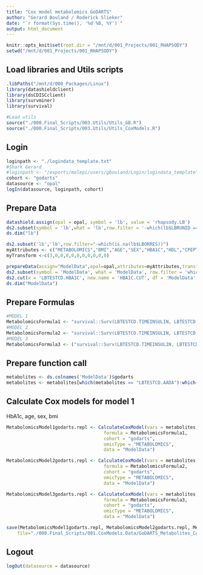 ```yaml
---
title: "Cox model metabolomics GoDARTS"
author: "Gerard Bouland / Roderick Slieker"
date: "`r format(Sys.time(), '%d %B, %Y')`"
output: html_document
---
```


```r
knitr::opts_knit$set(root.dir = "/mnt/d/001_Projects/001_RHAPSODY")
setwd("/mnt/d/001_Projects/001_RHAPSODY")
```

## Load libraries and Utils scripts

```r
.libPaths("/mnt/d/000_Packages/Linux")
library(datashieldclient)
library(dsCDISCclient)
library(survminer)
library(survival)

#Load utils
source("./000.Final_Scripts/003.Utils/Utils_GB.R")
source("./000.Final_Scripts/003.Utils/Utils_CoxModels.R")
```

## Login

```r
loginpath <- "./logindata_template.txt"
#Shark Gerard
#loginpath <- "/exports/molepi/users/gbouland/Login/logindata_template"
cohort <- "godarts"
datasource <- "opal"
logIn(datasource, loginpath, cohort)
```

## Prepare Data

```r
datashield.assign(opal = opal, symbol = 'lb', value = 'rhapsody.LB')
ds2.subset(symbol = 'lb',what = 'lb',row.filter = '-which(lb$LBRUNID == "1")')
ds.dim("lb")

ds2.subset('lb','lb',row.filter="-which(is.na(lb$LBORRES))")
myAttributes <- c("METABOLOMICS","BMI","AGE","SEX","HBA1C","HDL","CPEPTIDE","DIABDUR","TIMEINSULIN","TIMEINSULINSTATUS","MEDICATION")
myTransform <-c(3,0,0,0,0,0,0,0,0,0,0)

prepareData(assign="ModelData",opal=opal,attributes=myAttributes,transformVector=myTransform, plusOne = TRUE)
ds2.subset(symbol = 'ModelData', what = 'ModelData', row.filter = 'which(!is.na(ModelData$LBTESTCD.TIMEINSULINSTATUS))')
ds2.cut(x = 'LBTESTCD.HBA1C', new.name = 'HBA1C.CUT', df = 'ModelData', breaks = c(0,53,75,140), datasources = opal)
ds.dim("ModelData")
```



## Prepare Formulas
```r
#MODEL 1 
MetabolomicsFormula1 <- "survival::Surv(LBTESTCD.TIMEINSULIN, LBTESTCD.TIMEINSULINSTATUS) ~ %s + survival::strata(HBA1C.CUT) + age + sex + VSTESTCD.BMI"
#MODEL 2
MetabolomicsFormula2 <- "survival::Surv(LBTESTCD.TIMEINSULIN, LBTESTCD.TIMEINSULINSTATUS) ~ %s + survival::strata(HBA1C.CUT) + age + sex + VSTESTCD.BMI + LBTESTCD.HDL + LBTESTCD.CPEPTIDE"
#MODEL 3
MetabolomicsFormula3 <- ("survival::Surv(LBTESTCD.TIMEINSULIN, LBTESTCD.TIMEINSULINSTATUS) ~ %s + survival::strata(HBA1C.CUT) + age + sex + VSTESTCD.BMI + LBTESTCD.HDL + LBTESTCD.CPEPTIDE + DIABETESDURATION + glucoselowering")
```

## Prepare  function call
```r
metabolites <- ds.colnames('ModelData')$godarts
metabolites <- metabolites[which(metabolites == "LBTESTCD.AADA"):which(metabolites=="LBTESTCD.UDCA")]
```


## Calculate Cox models for model 1

HbA1c, age, sex, bmi

```r
MetabolomicsModel1godarts.repl <- CalculateCoxModel(vars = metabolites,
                                    formula = MetabolomicsFormula1,
                                    cohort = "godarts",
                                    omicType = "METABOLOMICS",
                                    data = "ModelData")
```

```r
MetabolomicsModel2godarts.repl <- CalculateCoxModel(vars = metabolites,
                                    formula = MetabolomicsFormula2,
                                    cohort = "godarts",
                                    omicType = "METABOLOMICS",
                                    data = "ModelData")
```


```r
MetabolomicsModel3godarts.repl <- CalculateCoxModel(vars = metabolites,
                                    formula = MetabolomicsFormula3,
                                    cohort = "godarts",
                                    omicType = "METABOLOMICS",
                                    data = "ModelData")
```

```r
save(MetabolomicsModel1godarts.repl, MetabolomicsModel2godarts.repl, MetabolomicsModel3godarts.repl, 
    file="./000.Final_Scripts/001.CoxModels.Data/GoDARTS_Metabolites_CoxModel_1_adjusted_repl.RData")
```

## Logout
```r
logOut(datasource = datasource)
```